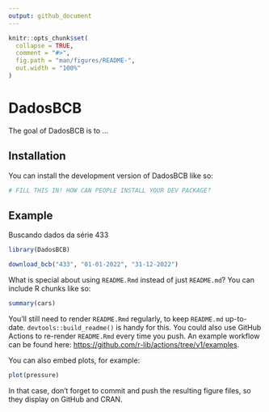 ```yaml
---
output: github_document
---
```


<!-- README.md is generated from README.Rmd. Please edit that file -->

```r
knitr::opts_chunk$set(
  collapse = TRUE,
  comment = "#>",
  fig.path = "man/figures/README-",
  out.width = "100%"
)
```

# DadosBCB

<!-- badges: start -->
<!-- badges: end -->

The goal of DadosBCB is to ...

## Installation

You can install the development version of DadosBCB like so:

``` r
# FILL THIS IN! HOW CAN PEOPLE INSTALL YOUR DEV PACKAGE?
```

## Example

Buscando dados da série 433

```r
library(DadosBCB)

download_bcb("433", "01-01-2022", "31-12-2022")

```

What is special about using `README.Rmd` instead of just `README.md`? You can include R chunks like so:

```r
summary(cars)
```

You'll still need to render `README.Rmd` regularly, to keep `README.md` up-to-date. `devtools::build_readme()` is handy for this. You could also use GitHub Actions to re-render `README.Rmd` every time you push. An example workflow can be found here: <https://github.com/r-lib/actions/tree/v1/examples>.

You can also embed plots, for example:

```r
plot(pressure)
```

In that case, don't forget to commit and push the resulting figure files, so they display on GitHub and CRAN.
